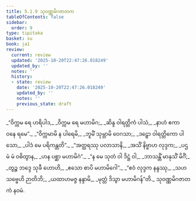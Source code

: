 ```yaml
---
title: 5.1.9 သုဝဏ္ဏမိဂဇာတက
tableOfContents: false
sidebar:
  order: 9
type: tipitaka
basket: su
book: ja1
review:
  current: review
  updated: '2025-10-20T22:47:26.018249'
  updated_by: ''
  notes: ''
  history:
  - state: review
    date: '2025-10-20T22:47:26.018249'
    updated_by: ''
    notes: ''
    previous_state: draft
---
```



<DynamicBreadcrumb />


<ReviewStatus review={frontmatter.review} showDetails={true} />

<HypothesisAnnotation frontmatter={frontmatter} />

<Division number="50" book="ja1" e="ch" v="22" p="126">

<Paragraph number="1203" type="verses" book="ja1">
_“ဝိက္ကမ ရေ ဟရိပါဒ,_  
_ဝိက္ကမ ရေ မဟာမိဂ;_  
_ဆိန္ဒ ဝါရတ္တိကံ ပါသံ,_  
_နာဟံ ဧကာ ဝနေ ရမေ”._  

</Paragraph>

</Division>
<Division number="51" book="ja1" e="ch" v="22" p="126">

<Paragraph number="1204" type="verses" book="ja1">
_“ဝိက္ကမာမိ န ပါရေမိ,_  
_ဘူမိံ သုမ္ဘာမိ ဝေဂသာ;_  
_ဒဠှော ဝါရတ္တိကော ပါသော,_  
_ပါဒံ မေ ပရိကန္တတိ”._  

</Paragraph>

</Division>
<Division number="52" book="ja1" e="ch" v="22" p="126">

<Paragraph number="1205" type="verses" book="ja1">
_“အတ္ထရဿု ပလာသာနိ,_  
_အသိံ နိဗ္ဗာဟ လုဒ္ဒက;_  
_ပဌမံ မံ ဝဓိတွာန,_  
_ဟန ပစ္ဆာ မဟာမိဂံ”._  

</Paragraph>

</Division>
<Division number="53" book="ja1" e="ch" v="22" p="126">

<Paragraph number="1206" type="verses" book="ja1">
_“န မေ သုတံ ဝါ ဒိဋ္ဌံ ဝါ,_  
_ဘာသန္တိံ မာနုသိံ မိဂိံ;_  
_တွဉ္စ ဘဒ္ဒေ သုခီ ဟောဟိ,_  
_ဧသော စာပိ မဟာမိဂေါ”._  

</Paragraph>

</Division>
<Division number="54" book="ja1" e="ch" v="22" p="126">

<Paragraph number="1207" type="verses" book="ja1">
_“ဧဝံ လုဒ္ဒက နန္ဒဿု,_  
_သဟ သဗ္ဗေဟိ ဉာတိဘိ;_  
_ယထာဟမဇ္ဇ နန္ဒာမိ,_  
_မုတ္တံ ဒိသွာ မဟာမိဂန်”တိ._  


</Paragraph>
</Division>

<Paragraph number="1208" type="center" book="ja1">
သုဝဏ္ဏမိဂဇာတကံ နဝမံ.
</Paragraph>